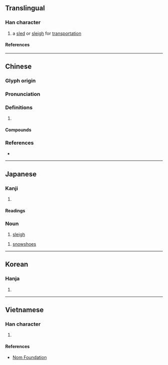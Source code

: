 {{also|鞒}}
{{character info/new}}
==Translingual==

===Han character===
{{Han char|rn=75|rad=木|as=12|sn=16|four=42914|canj=DHUU|ids=⿰木毳}}

# a [[sled]] or [[sleigh]] for [[transportation]]

====References====
{{Han ref|kx=0552.210|dkj=15517|dj=0941.100|hdz=21292.070|uh=6A47}}

----

==Chinese==
{{zh-forms}}

===Glyph origin===
{{Han etym}}

===Pronunciation===
{{zh-pron
|m=qiāo
|c=hiu1,ceoi3,zyut3
|mc=y
|oc=y
|cat=
}}

===Definitions===
{{zh-hanzi}}

# {{rfdef|zh}}

====Compounds====
{{zh-der|冰橇|雪橇|馬橇}}

===References===
* {{R:yue:mfccd}}

----

==Japanese==

===Kanji===
{{ja-kanji|grade=|rs=木12}}

# {{rfdef|ja|sort=木12}}

====Readings====
{{ja-readings
|goon=きょう, さい
|kanon=きょう, せい
|kanyoon=ぜい
|kun=かんじき-, そり-
}}

===Noun===
{{ja-noun|そり}}

# [[sleigh]]

{{ja-noun|かんじき}}

# [[snowshoe]]s

{{topics|ja|Winter}}

----

==Korean==

===Hanja===
{{ko-hanja|취}}

# {{rfdef|ko|sort=木12}}

----

==Vietnamese==

===Han character===
{{vi-readings|rs=木12|reading=khiêu}}

# {{rfdef|vi|sort=木12}}

====References====
* [http://nomfoundation.org/common/nom_details.php?codepoint=6a47 Nom Foundation]